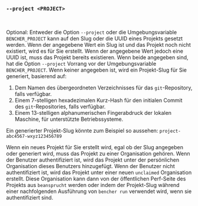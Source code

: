 ### `--project <PROJECT>`

<br />

Optional: Entweder die Option `--project` oder die Umgebungsvariable `BENCHER_PROJECT`
kann auf den Slug oder die UUID eines Projekts gesetzt werden.
Wenn der angegebene Wert ein Slug ist und das Projekt noch nicht existiert, wird es für Sie erstellt.
Wenn der angegebene Wert jedoch eine UUID ist, muss das Projekt bereits existieren.
Wenn beide angegeben sind, hat die Option `--project` Vorrang vor der Umgebungsvariable `BENCHER_PROJECT`.
Wenn keiner angegeben ist, wird ein Projekt-Slug für Sie generiert, basierend auf:

1. Dem Namen des übergeordneten Verzeichnisses für das `git`-Repository, falls verfügbar.
2. Einem 7-stelligen hexadezimalen Kurz-Hash für den initialen Commit des `git`-Repositories, falls verfügbar.
3. Einem 13-stelligen alphanumerischen Fingerabdruck der lokalen Maschine, für unterstützte Betriebssysteme.

Ein generierter Projekt-Slug könnte zum Beispiel so aussehen: `project-abc4567-wxyz123456789`

Wenn ein neues Projekt für Sie erstellt wird, egal ob der Slug angegeben oder generiert wird,
muss das Projekt zu einer Organisation gehören.
Wenn der Benutzer authentifiziert ist, wird das Projekt unter der persönlichen Organisation dieses Benutzers hinzugefügt.
Wenn der Benutzer nicht authentifiziert ist, wird das Projekt unter einer neuen `unclaimed` Organisation erstellt.
Diese Organisation kann dann von der öffentlichen Perf-Seite des Projekts aus `beansprucht` werden
oder indem der Projekt-Slug während einer nachfolgenden Ausführung von `bencher run` verwendet wird, wenn sie authentifiziert sind.
